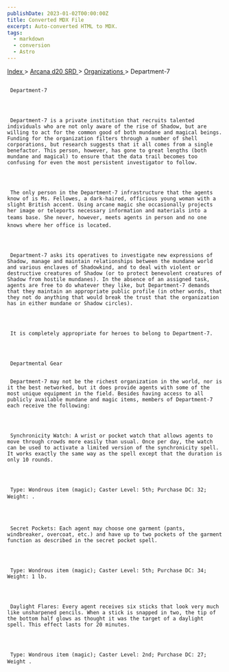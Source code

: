 ```yaml
---
publishDate: 2023-01-02T00:00:00Z
title: Converted MDX File
excerpt: Auto-converted HTML to MDX.
tags:
  - markdown
  - conversion
  - Astro
---
```


[
Index
](-index) >
[
Arcana d20 SRD
](arcana-d20-srd-index) >
[
Organizations
](arcana-d20-srd-organizations-index) > Department-7

##

     Department-7




     Department-7 is a private institution that recruits talented individuals who are not only aware of the rise of Shadow, but are willing to act for the common good of both mundane and magical beings. Funding for the organization filters through a number of shell corporations, but research suggests that it all comes from a single benefactor. This person, however, has gone to great lengths (both mundane and magical) to ensure that the data trail becomes too confusing for even the most persistent investigator to follow.




     The only person in the Department-7 infrastructure that the agents know of is Ms. Fellowes, a dark-haired, officious young woman with a slight British accent. Using arcane magic she occasionally projects her image or teleports necessary information and materials into a teams base. She never, however, meets agents in person and no one knows where her office is located.




     Department-7 asks its operatives to investigate new expressions of Shadow, manage and maintain relationships between the mundane world and various enclaves of Shadowkind, and to deal with violent or destructive creatures of Shadow (or to protect benevolent creatures of Shadow from hostile mundanes). In the absence of an assigned task, agents are free to do whatever they like, but Department-7 demands that they maintain an appropriate public profile (in other words, that they not do anything that would break the trust that the organization has in either mundane or Shadow circles).




     It is completely appropriate for heroes to belong to Department-7.




     Departmental Gear


     Department-7 may not be the richest organization in the world, nor is it the best networked, but it does provide agents with some of the most unique equipment in the field. Besides having access to all publicly available mundane and magic items, members of Department-7 each receive the following:




     Synchronicity Watch: A wrist or pocket watch that allows agents to move through crowds more easily than usual. Once per day, the watch can be used to activate a limited version of the synchronicity spell. It works exactly the same way as the spell except that the duration is only 10 rounds.




     Type: Wondrous item (magic); Caster Level: 5th; Purchase DC: 32; Weight: .




     Secret Pockets: Each agent may choose one garment (pants, windbreaker, overcoat, etc.) and have up to two pockets of the garment function as described in the secret pocket spell.




     Type: Wondrous item (magic); Caster Level: 5th; Purchase DC: 34; Weight: 1 lb.




     Daylight Flares: Every agent receives six sticks that look very much like unsharpened pencils. When a stick is snapped in two, the tip of the bottom half glows as thought it was the target of a daylight spell. This effect lasts for 20 minutes.




     Type: Wondrous item (magic); Caster Level: 2nd; Purchase DC: 27; Weight .
